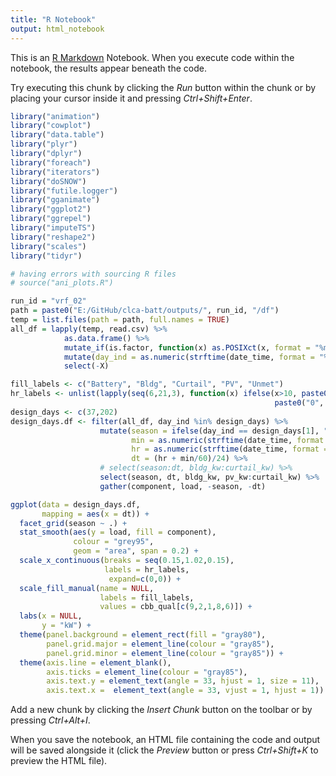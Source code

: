 ```yaml
---
title: "R Notebook"
output: html_notebook
---
```


This is an [R Markdown](http://rmarkdown.rstudio.com) Notebook. When you execute code within the notebook, the results appear beneath the code. 

Try executing this chunk by clicking the *Run* button within the chunk or by placing your cursor inside it and pressing *Ctrl+Shift+Enter*.

```r
library("animation")
library("cowplot")
library("data.table")
library("plyr")
library("dplyr")
library("foreach")
library("iterators")
library("doSNOW")
library("futile.logger")
library("gganimate")
library("ggplot2")
library("ggrepel")
library("imputeTS")
library("reshape2")
library("scales")
library("tidyr")

# having errors with sourcing R files
# source("ani_plots.R")

```


```r
run_id = "vrf_02"
path = paste0("E:/GitHub/clca-batt/outputs/", run_id, "/df")
temp = list.files(path = path, full.names = TRUE)
all_df = lapply(temp, read.csv) %>%
            as.data.frame() %>%
            mutate_if(is.factor, function(x) as.POSIXct(x, format = "%m/%d/%Y %H:%M")) %>%
            mutate(day_ind = as.numeric(strftime(date_time, format = "%j"))) %>%
            select(-X)
```

```r

fill_labels <- c("Battery", "Bldg", "Curtail", "PV", "Unmet")
hr_labels <- unlist(lapply(seq(6,21,3), function(x) ifelse(x>10, paste0(x, ":00"),
                                                           paste0("0", x, ":00"))))
design_days <- c(37,202)
design_days.df <- filter(all_df, day_ind %in% design_days) %>%
                    mutate(season = ifelse(day_ind == design_days[1], "Winter", "Summer"),
                           min = as.numeric(strftime(date_time, format = "%M")),
                           hr = as.numeric(strftime(date_time, format = "%H")),
                           dt = (hr + min/60)/24) %>%
                    # select(season:dt, bldg_kw:curtail_kw) %>%
                    select(season, dt, bldg_kw, pv_kw:curtail_kw) %>%
                    gather(component, load, -season, -dt)

ggplot(data = design_days.df,
       mapping = aes(x = dt)) +
  facet_grid(season ~ .) +
  stat_smooth(aes(y = load, fill = component),
              colour = "grey95",
              geom = "area", span = 0.2) +
  scale_x_continuous(breaks = seq(0.15,1.02,0.15),
                     labels = hr_labels,
                      expand=c(0,0)) +
  scale_fill_manual(name = NULL,
                    labels = fill_labels,
                    values = cbb_qual[c(9,2,1,8,6)]) +
  labs(x = NULL,
       y = "kW") +
  theme(panel.background = element_rect(fill = "gray80"),
        panel.grid.major = element_line(colour = "gray85"),
        panel.grid.minor = element_line(colour = "gray85")) +
  theme(axis.line = element_blank(),
        axis.ticks = element_line(colour = "gray85"),
        axis.text.y = element_text(angle = 33, hjust = 1, size = 11),
        axis.text.x =  element_text(angle = 33, vjust = 1, hjust = 1))
```

Add a new chunk by clicking the *Insert Chunk* button on the toolbar or by pressing *Ctrl+Alt+I*.

When you save the notebook, an HTML file containing the code and output will be saved alongside it (click the *Preview* button or press *Ctrl+Shift+K* to preview the HTML file).
